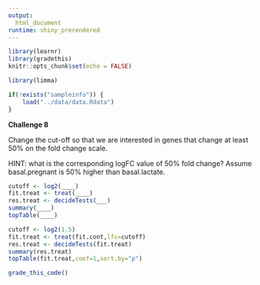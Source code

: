 ```yaml
---
output: 
  html_document
runtime: shiny_prerendered
---
```


```r
library(learnr)
library(gradethis)
knitr::opts_chunk$set(echo = FALSE)
```

```r
library(limma)
```

```r
if(!exists("sampleinfo")) {
    load("../data/data.Rdata")
}
```

**Challenge 8**

Change the cut-off so that we are interested in genes that change at least 50\% on the fold change scale.

HINT: what is the corresponding logFC value of 50\% fold change? Assume basal.pregnant is 50\% higher than basal.lactate.

```r
cutoff <- log2(____)
fit.treat <- treat(____)
res.treat <- decideTests(___)
summary(____)
topTable(____)
```

```r
cutoff <- log2(1.5)
fit.treat <- treat(fit.cont,lfc=cutoff)
res.treat <- decideTests(fit.treat)
summary(res.treat)
topTable(fit.treat,coef=1,sort.by="p")
```

```r
grade_this_code()
```